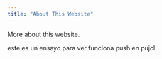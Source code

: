 ```yaml
---
title: "About This Website"
---
```


More about this website.

este es un ensayo para ver funciona push en pujcl